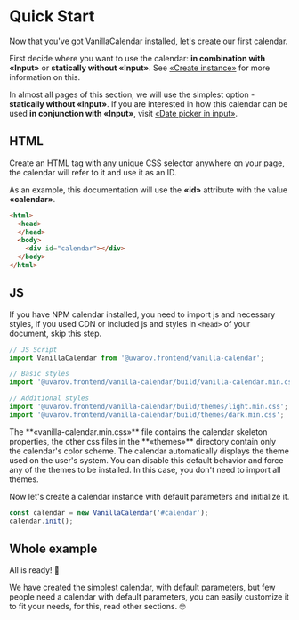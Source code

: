 # Quick Start

Now that you've got VanillaCalendar installed, let's create our first calendar.

First decide where you want to use the calendar: **in combination with «Input»** or **statically without «Input»**.
See <a href="/docs/reference/main/create-an-instance">«Create instance»</a> for more information on this.

In almost all pages of this section, we will use the simplest option - **statically without «Input»**.
If you are interested in how this calendar can be used **in conjunction with «Input»**, visit <a href="/docs/learn/additional-features/date-picker-in-input">«Date picker in input»</a>.

## HTML

Create an HTML tag with any unique CSS selector anywhere on your page, the calendar will refer to it and use it as an ID.

As an example, this documentation will use the **«id»** attribute with the value **«calendar»**.

```html
<html>
  <head>
  </head>
  <body>
    <div id="calendar"></div>
  </body>
</html>
```

## JS
If you have NPM calendar installed, you need to import js and necessary styles, if you used CDN or included js and styles in `<head>` of your document, skip this step.

```js
// JS Script
import VanillaCalendar from '@uvarov.frontend/vanilla-calendar';

// Basic styles
import '@uvarov.frontend/vanilla-calendar/build/vanilla-calendar.min.css';

// Additional styles
import '@uvarov.frontend/vanilla-calendar/build/themes/light.min.css';
import '@uvarov.frontend/vanilla-calendar/build/themes/dark.min.css';
```

<Info>
  The **«vanilla-calendar.min.css»** file contains the calendar skeleton properties, the other css files in the **«themes»** directory contain only the calendar's color scheme.
</Info>

<Info>
  The calendar automatically displays the theme used on the user's system.
  You can disable this default behavior and force any of the themes to be installed. In this case, you don't need to import all themes.
</Info>

Now let's create a calendar instance with default parameters and initialize it.

```js
const calendar = new VanillaCalendar('#calendar');
calendar.init();
```

## Whole example

<Sandbox example="try-vanilla-calendar" />

All is ready! 🎉

We have created the simplest calendar, with default parameters, but few people need a calendar with default parameters, you can easily customize it to fit your needs, for this, read other sections. 🤓
